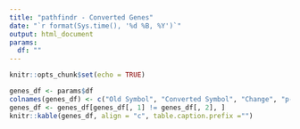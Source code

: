 ```yaml
---
title: "pathfindr - Converted Genes"
date: "`r format(Sys.time(), '%d %B, %Y')`"
output: html_document
params:
  df: ""
---
```


```r
knitr::opts_chunk$set(echo = TRUE)
```

```r
genes_df <- params$df
colnames(genes_df) <- c("Old Symbol", "Converted Symbol", "Change", "p-value")
genes_df <- genes_df[genes_df[, 1] != genes_df[, 2], ]
knitr::kable(genes_df, align = "c", table.caption.prefix ="")
```
